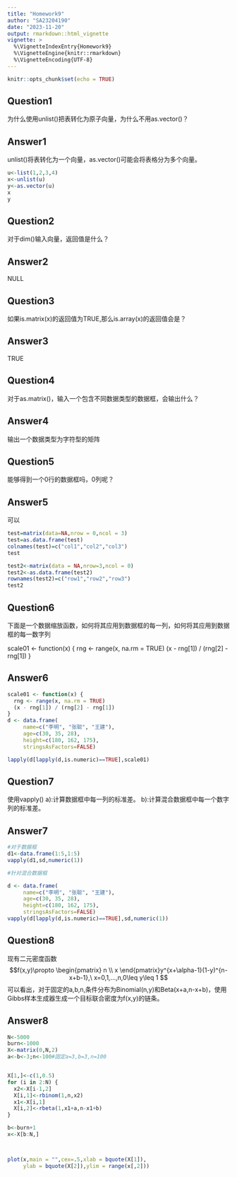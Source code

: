 ```yaml
---
title: "Homework9"
author: "SA23204190"
date: "2023-11-20"
output: rmarkdown::html_vignette
vignette: >
  %\VignetteIndexEntry{Homework9}
  %\VignetteEngine{knitr::rmarkdown}
  %\VignetteEncoding{UTF-8}
---
```


```r
knitr::opts_chunk$set(echo = TRUE)
```

## Question1

为什么使用unlist()把表转化为原子向量，为什么不用as.vector()？

## Answer1

unlist()将表转化为一个向量，as.vector()可能会将表格分为多个向量。
```r
u<-list(1,2,3,4)
x<-unlist(u)
y<-as.vector(u)
x
y
```

## Question2

对于dim()输入向量，返回值是什么？

## Answer2

NULL

## Question3

如果is.matrix(x)的返回值为TRUE,那么is.array(x)的返回值会是？

## Answer3

TRUE

## Question4

对于as.matrix()，输入一个包含不同数据类型的数据框，会输出什么？

## Answer4

输出一个数据类型为字符型的矩阵

## Question5

能够得到一个0行的数据框吗，0列呢？

## Answer5

可以
```r
test=matrix(data=NA,nrow = 0,ncol = 3)
test=as.data.frame(test)
colnames(test)=c("col1","col2","col3")
test

test2<-matrix(data = NA,nrow=3,ncol = 0)
test2<-as.data.frame(test2)
rownames(test2)=c("row1","row2","row3")
test2
```
## Question6

下面是一个数据缩放函数，如何将其应用到数据框的每一列，如何将其应用到数据框的每一数字列

scale01 <- function(x) {
rng <- range(x, na.rm = TRUE)
(x - rng[1]) / (rng[2] - rng[1])
}

## Answer6
```r

scale01 <- function(x) {
  rng <- range(x, na.rm = TRUE)
  (x - rng[1]) / (rng[2] - rng[1])
}
d <- data.frame(
     name=c("李明", "张聪", "王建"), 
     age=c(30, 35, 28), 
     height=c(180, 162, 175),
     stringsAsFactors=FALSE)

lapply(d[lapply(d,is.numeric)==TRUE],scale01)

```


## Question7

使用vapply()
a):计算数据框中每一列的标准差。
b):计算混合数据框中每一个数字列的标准差。

## Answer7

```r
#对于数据框
d1<-data.frame(1:5,1:5)
vapply(d1,sd,numeric(1))

#针对混合数据框

d <- data.frame(
     name=c("李明", "张聪", "王建"), 
     age=c(30, 35, 28), 
     height=c(180, 162, 175),
     stringsAsFactors=FALSE)
vapply(d[lapply(d,is.numeric)==TRUE],sd,numeric(1))


```
## Question8

现有二元密度函数
$$f(x,y)\propto \begin{pmatrix} n \\ x \end{pmatrix}y^{x+\alpha-1}(1-y)^{n-x+b-1},\  x=0,1,...,n,0\leq y\leq 1 $$
可以看出，对于固定的a,b,n,条件分布为Binomial(n,y)和Beta(x+a,n-x+b)，使用Gibbs样本生成器生成一个目标联合密度为f(x,y)的链条。

## Answer8

```r
N<-5000
burn<-1000
X<-matrix(0,N,2)
a<-b<-3;n<-100#固定a=3,b=3,n=100


X[1,]<-c(1,0.5)
for (i in 2:N) {
  x2<-X[i-1,2]
  X[i,1]<-rbinom(1,n,x2)
  x1<-X[i,1]
  X[i,2]<-rbeta(1,x1+a,n-x1+b)
}

b<-burn+1
x<-X[b:N,]



plot(x,main = "",cex=.5,xlab = bquote(X[1]),
     ylab = bquote(X[2]),ylim = range(x[,2]))

```
